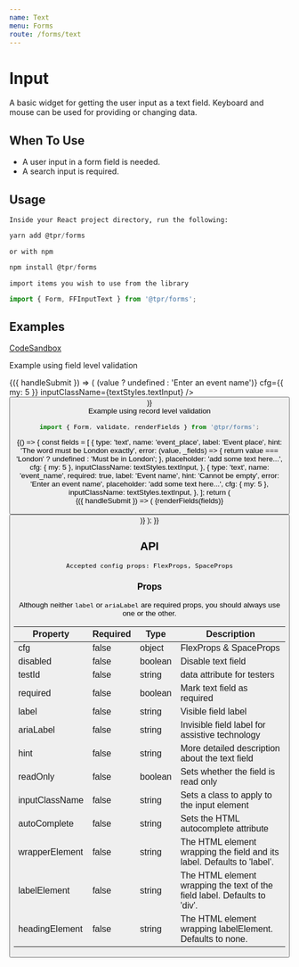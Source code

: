 ```yaml
---
name: Text
menu: Forms
route: /forms/text
---
```



# Input

A basic widget for getting the user input as a text field. Keyboard and mouse can be used for providing or changing data.

## When To Use

- A user input in a form field is needed.
- A search input is required.

## Usage

`Inside your React project directory, run the following:`

```js
yarn add @tpr/forms
```

`or with npm`

```js
npm install @tpr/forms
```

`import items you wish to use from the library`

```js
import { Form, FFInputText } from '@tpr/forms';
```

## Examples

[CodeSandbox](https://codesandbox.io)

Example using field level validation

<Playground>
	<Form onSubmit={console.log}>
		{({ handleSubmit }) => (
			<form onSubmit={handleSubmit}>
				<FFInputText
					name="event_name"
					label="Event name"
					placeholder="add some text here..."
					hint="Must be between 6 and 8 digits long"
					validate={(value) => (value ? undefined : 'Enter an event name')}
					cfg={{ my: 5 }}
					inputClassName={textStyles.textInput}
				/>
				<button type="submit" style={{ display: 'none' }} children="Submit" />
			</form>
		)}
	</Form>
</Playground>

<br />
Example using record level validation

```js
import { Form, validate, renderFields } from '@tpr/forms';
```

<Playground>
	{() => {
		const fields = [
			{
				type: 'text',
				name: 'event_place',
				label: 'Event place',
				hint: 'The word must be London exactly',
				error: (value, _fields) => {
					return value === 'London' ? undefined : 'Must be in London';
				},
				placeholder: 'add some text here...',
				cfg: { my: 5 },
				inputClassName: textStyles.textInput,
			},
			{
				type: 'text',
				name: 'event_name',
				required: true,
				label: 'Event name',
				hint: 'Cannot be empty',
				error: 'Enter an event name',
				placeholder: 'add some text here...',
				cfg: { my: 5 },
				inputClassName: textStyles.textInput,
			},
		];
		return (
			<Form onSubmit={console.log} validate={validate(fields)}>
				{({ handleSubmit }) => (
					<form onSubmit={handleSubmit}>
						{renderFields(fields)}
						<button
							type="submit"
							style={{ display: 'none' }}
							children="Submit"
						/>
					</form>
				)}
			</Form>
		);
	}}
</Playground>

## API

```
Accepted config props: FlexProps, SpaceProps
```

### Props

Although neither `label` or `ariaLabel` are required props, you should always use one or the other.

| Property       | Required | Type    | Description                                                               |
| -------------- | -------- | ------- | ------------------------------------------------------------------------- |
| cfg            | false    | object  | FlexProps & SpaceProps                                                    |
| disabled       | false    | boolean | Disable text field                                                        |
| testId         | false    | string  | data attribute for testers                                                |
| required       | false    | boolean | Mark text field as required                                               |
| label          | false    | string  | Visible field label                                                       |
| ariaLabel      | false    | string  | Invisible field label for assistive technology                            |
| hint           | false    | string  | More detailed description about the text field                            |
| readOnly       | false    | boolean | Sets whether the field is read only                                       |
| inputClassName | false    | string  | Sets a class to apply to the input element                                |
| autoComplete   | false    | string  | Sets the HTML autocomplete attribute                                      |
| wrapperElement | false    | string  | The HTML element wrapping the field and its label. Defaults to 'label'.   |
| labelElement   | false    | string  | The HTML element wrapping the text of the field label. Defaults to 'div'. |
| headingElement | false    | string  | The HTML element wrapping labelElement. Defaults to none.                 |

